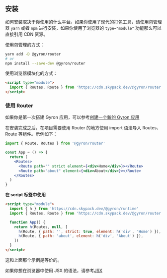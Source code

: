 ## 安装

如何安装取决于你使用的什么平台。如果你使用了现代的打包工具，请使用包管理器 `yarn` 或者 `npm` 进行安装，如果你使用了浏览器的 `type="module"` 功能那么可以直接引用 CDN 资源。

使用包管理的方式：

```bash
yarn add -D @gyron/router
# or
npm install --save-dev @gyron/router
```

使用浏览器模块化的方式：

```html
<script type="module">
  import { Routes, Route } from 'https://cdn.skypack.dev/@gyron/router'
</script>
```

### 使用 Router

如果你是第一次搭建 Gyron 应用，可以参考[创建一个新的 Gyron 应用](/docs/tutorial#创建一个新的%20Gyron%20应用)

在安装完成之后，在项目需要使用 Router 的地方使用 import 语法导入 Routes、Route 等组件。示例如下：

```jsx
import { Route, Routes } from '@gyron/router'

const App = () => {
  return (
    <Routes>
      <Route path="" strict element={<div>Home</div>}></Route>
      <Route path="about" element={<div>About</div>}></Route>
    </Routes>
  )
}
```

**在 script 标签中使用**

```html
<script type="module">
  import { h } from 'https://cdn.skypack.dev/@gyron/runtime'
  import { Routes, Route } from 'https://cdn.skypack.dev/@gyron/router'

  function App() {
    return h(Routes, null, [
      h(Route, { path: '', strict: true, element: h('div', 'Home') }),
      h(Route, { path: 'about', element: h('div', 'About') }),
    ])
  }
</script>
```

这和上面那个示例是等价的。

如果你想在浏览器中使用 JSX 的语法，请参考[JSX](/core/jsx/getting-started)
